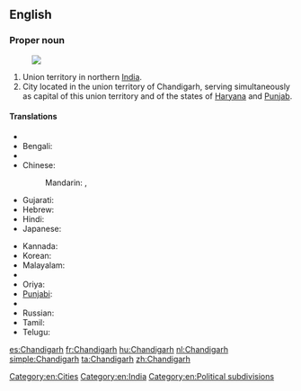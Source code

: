 ==English==
{{wikipedia}}

===Proper noun===
{{en-proper noun}}
[[Image:Chandigarh in India (disputed hatched).svg|thumb|]]
# Union territory in northern [[India]].
# City located in the union territory of Chandigarh, serving simultaneously as capital of this union territory and of the states of [[Haryana]] and [[Punjab]].

====Translations====
{{trans-top|Chandigarh, India}}
* {{trreq|Assamese}}
* Bengali: {{t-|bn|চন্ডীগড়|sc=Beng}}
* {{trreq|Chhattisgarhi}}
* Chinese:
*: Mandarin: {{t|cmn|昌迪加爾|sc=Hani}}, {{t|cmn|昌迪加尔|tr=Chāngdíjiā'ěr|sc=Hani}}
* Gujarati: {{t|gu|ચંડીગઢ|sc=Gujr}}
* Hebrew: {{t-|he|צ'אנדיגאר}}
* Hindi: {{t-|hi|चंडीगढ़|tr=caṇḍīgaṛh}}
* Japanese: {{t-|ja|チャンディーガル|tr=Chandīgaru}}
{{trans-mid}}
* Kannada: {{t|kn|ಚಂಡೀಗಡ|sc=Knda}}
* Korean: {{t|ko|찬디가르|sc=Kore}}
* Malayalam: {{t|ml|ചണ്ഡീഗഢ്|sc=Mlym}}
* {{trreq|Marathi}}
* Oriya: {{t|or|ଚଣ୍ଡୀଗଡ଼|sc=Orya}}
* [[Punjabi]]: {{t-|pa|ਚੰਡੀਗੜ੍ਹ|sc=Guru}}
* {{trreq|Rajasthani}}
* Russian: {{t-|ru|Чандигарх|m|tr=Čandigárx}}
* Tamil: {{t|ta|சண்டிகர்|sc=Taml}}
* Telugu: {{t|te|చండీగఢ్|sc=Telu}}
{{trans-bottom}}

[[Category:en:Cities]]
[[Category:en:India]]
[[Category:en:Political subdivisions]]

[[es:Chandigarh]]
[[fr:Chandigarh]]
[[hu:Chandigarh]]
[[nl:Chandigarh]]
[[simple:Chandigarh]]
[[ta:Chandigarh]]
[[zh:Chandigarh]]
